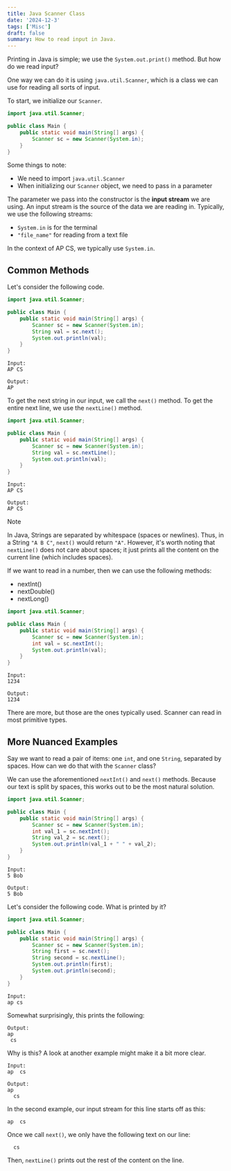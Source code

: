 ```yaml
---
title: Java Scanner Class
date: '2024-12-3'
tags: ['Misc']
draft: false
summary: How to read input in Java.
---
```


Printing in Java is simple; we use the `System.out.print()` method. But how do we read input?

One way we can do it is using `java.util.Scanner`, which is a class we can use for reading all sorts of input.

To start, we initialize our `Scanner`.

```java
import java.util.Scanner;

public class Main {
    public static void main(String[] args) {
        Scanner sc = new Scanner(System.in);
    }
}
```

Some things to note:
- We need to import `java.util.Scanner`
- When initializing our `Scanner` object, we need to pass in a parameter

The parameter we pass into the constructor is the **input stream** we are using. An input stream is the source of the data we are reading in. Typically, we use the following streams:
- `System.in` is for the terminal
- `"file_name"` for reading from a text file

In the context of AP CS, we typically use `System.in`.

## Common Methods

 Let's consider the following
code.

```java
import java.util.Scanner;

public class Main {
    public static void main(String[] args) {
        Scanner sc = new Scanner(System.in);
        String val = sc.next();
        System.out.println(val);
    }
}
```

```
Input:
AP CS
```

```
Output:
AP
```

To get the next string in our input, we call the `next()` method. To get the entire
next line, we use the `nextLine()` method.

```java
import java.util.Scanner;

public class Main {
    public static void main(String[] args) {
        Scanner sc = new Scanner(System.in);
        String val = sc.nextLine();
        System.out.println(val);
    }
}
```

```
Input:
AP CS
```

```
Output:
AP CS
```

> [!NOTE]
> In Java, Strings are separated by whitespace (spaces or newlines). Thus, 
> in a String `"A B C"`, `next()` would return `"A"`. However, it's worth noting 
> that `nextLine()` does not care about spaces; it just prints all the content on 
> the current line (which includes spaces).

If we want to read in a number, then we can use the following methods:
- nextInt()
- nextDouble()
- nextLong()

```java
import java.util.Scanner;

public class Main {
    public static void main(String[] args) {
        Scanner sc = new Scanner(System.in);
        int val = sc.nextInt();
        System.out.println(val);
    }
}
```

```
Input:
1234
```

```
Output:
1234
```

There are more, but those are the ones typically used. Scanner can read in most 
primitive types.

## More Nuanced Examples

Say we want to read a pair of items: one `int`, and one `String`, separated by spaces.
How can we do that with the `Scanner` class?

We can use the aforementioned `nextInt()` and `next()` methods. Because our text
is split by spaces, this works out to be the most natural solution.

```java
import java.util.Scanner;

public class Main {
    public static void main(String[] args) {
        Scanner sc = new Scanner(System.in);
        int val_1 = sc.nextInt();
        String val_2 = sc.next();
        System.out.println(val_1 + " " + val_2);
    }
}
```

```
Input:
5 Bob
```

```
Output:
5 Bob
```

Let's consider the following code. What is printed by it?

```java
import java.util.Scanner;

public class Main {
    public static void main(String[] args) {
        Scanner sc = new Scanner(System.in);
        String first = sc.next();
        String second = sc.nextLine();
        System.out.println(first);
        System.out.println(second);
    }
}
```

```
Input:
ap cs
```

Somewhat surprisingly, this prints the following:

```
Output:
ap 
 cs
```

Why is this? A look at another example might make it a bit more clear.

```
Input:
ap  cs
```

```
Output:
ap
  cs
```

In the second example, our input stream for this line starts off as this:

```ap  cs```

Once we call `next()`, we only have the following text on our line:

```  cs```

Then, `nextLine()` prints out the rest of the content on the line.
